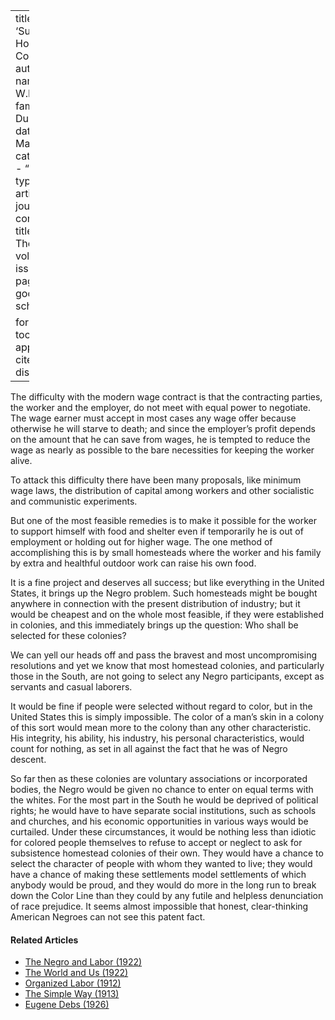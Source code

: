 
---
title: 'Subsistence Homestead Colonies'
author:
  - name:
      given: W.E.B.
      family: Du Bois
date: Mar. 1934
categories: 
  - ""
citation: 
  type: article-journal
  container-title: The Crisis
  volume: 41
  issue: 3
  page: 85
google-scholar: true

format:
  html:
    toc: false
    appendix-cite-as: display
---





The difficulty with the modern wage contract is that the contracting parties, the worker and the employer, do not meet with equal power to negotiate. The wage earner must accept in most cases any wage offer because otherwise he will starve to death; and since the employer's profit depends on the amount that he can save from wages, he is tempted to reduce the wage as nearly as possible to the bare necessities for keeping the worker alive.

To attack this difficulty there have been many proposals, like minimum wage laws, the distribution of capital among workers and other socialistic and communistic experiments.

But one of the most feasible remedies is to make it possible for the worker to support himself with food and shelter even if temporarily he is out of employment or holding out for higher wage. The one method of accomplishing this is by small homesteads where the worker and his family by extra and healthful outdoor work can raise his own food.

It is a fine project and deserves all success; but like everything in the United States, it brings up the Negro problem. Such homesteads might be bought anywhere in connection with the present distribution of industry; but it would be cheapest and on the whole most feasible, if they were established in colonies, and this immediately brings up the question: Who shall be selected for these colonies?

We can yell our heads off and pass the bravest and most uncompromising resolutions and yet we know that most homestead colonies, and particularly those in the South, are not going to select any Negro participants, except as servants and casual laborers.

It would be fine if people were selected without regard to color, but in the United States this is simply impossible. The color of a man's skin in a colony of this sort would mean more to the colony than any other characteristic. His integrity, his ability, his industry, his personal characteristics, would count for nothing, as set in all against the fact that he was of Negro descent.

So far then as these colonies are voluntary associations or incorporated bodies, the Negro would be given no chance to enter on equal terms with the whites. For the most part in the South he would be deprived of political rights; he would have to have separate social institutions, such as schools and churches, and his economic opportunities in various ways would be curtailed. Under these circumstances, it would be nothing less than idiotic for colored people themselves to refuse to accept or neglect to ask for subsistence homestead colonies of their own. They would have a chance to select the character of people with whom they wanted to live; they would have a chance of making these settlements model settlements of which anybody would be proud, and they would do more in the long run to break down the Color Line than they could by any futile and helpless denunciation of race prejudice. It seems almost impossible that honest, clear-thinking American Negroes can not see this patent fact.

<!-- Similar articles start here -->
<div  class="clear-wrap"></div>

#### Related Articles

* [The Negro and Labor (1922)](/Volumes/25/06/negro_and_labor.html)
* [The World and Us (1922)](/Volumes/23/03/to_the_world.html)
* [Organized Labor (1912)](/Volumes/04/03/organized_labor.html)
* [The Simple Way (1913)](/Volumes/07/01/simple_way.html)
* [Eugene Debs (1926)](/Volumes/33/02/debs.html)

<!-- Similar articles end here -->